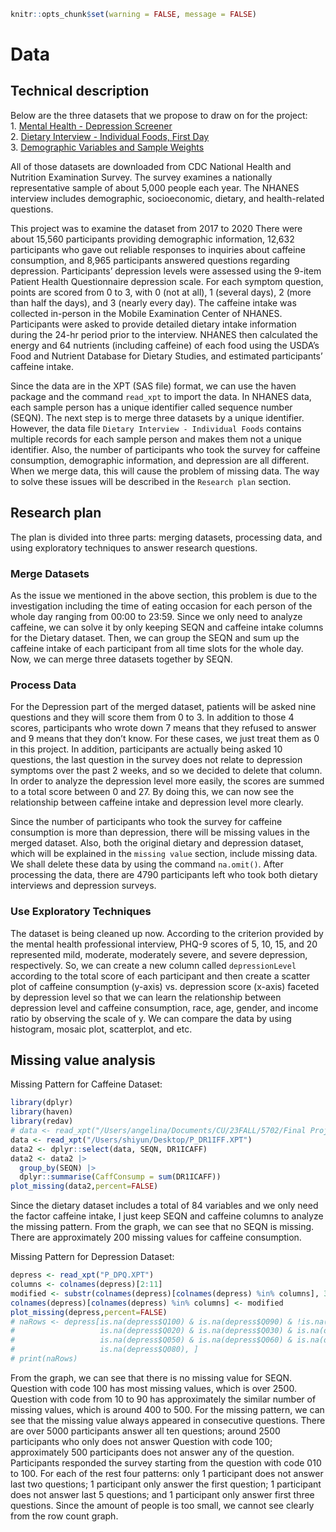 ```r
knitr::opts_chunk$set(warning = FALSE, message = FALSE) 
```
# Data
## Technical description
Below are the three datasets that we propose to draw on for the project:   
1. [Mental Health - Depression Screener](https://wwwn.cdc.gov/Nchs/Nhanes/Search/DataPage.aspx?Component=Questionnaire&Cycle=2017-2020)    
2. [Dietary Interview - Individual Foods, First Day](https://wwwn.cdc.gov/Nchs/Nhanes/Search/DataPage.aspx?Component=Dietary&Cycle=2017-2020)    
3. [Demographic Variables and Sample Weights](https://wwwn.cdc.gov/Nchs/Nhanes/Search/DataPage.aspx?Component=Demographics&Cycle=2017-2020)    

All of those datasets are downloaded from CDC National Health and Nutrition Examination Survey. The survey examines a nationally representative sample of about 5,000 people each year. The NHANES interview includes demographic, socioeconomic, dietary, and health-related questions.  

This project was to examine the dataset from 2017 to 2020 There were about 15,560 participants providing demographic information, 12,632 participants who gave out reliable responses to inquiries about caffeine consumption, and 8,965 participants answered questions regarding depression. Participants’ depression levels were assessed using the 9-item Patient Health Questionnaire depression scale. For each symptom question, points are scored from 0 to 3, with 0 (not at all), 1 (several days), 2 (more than half the days), and 3 (nearly every day). The caffeine intake was collected in-person in the Mobile Examination Center of NHANES. Participants were asked to provide detailed dietary intake information during the 24-hr period prior to the interview. NHANES then calculated the energy and 64 nutrients (including caffeine) of each food using the USDA’s Food and Nutrient Database for Dietary Studies, and estimated participants’ caffeine intake.  

Since the data are in the XPT (SAS file) format, we can use the haven package and the command `read_xpt` to import the data. In NHANES data, each sample person has a unique identifier called sequence number (SEQN). The next step is to merge three datasets by a unique identifier. However, the data file `Dietary Interview - Individual Foods` contains multiple records for each sample person and makes them not a unique identifier. Also, the number of participants who took the survey for caffeine consumption, demographic information, and depression are all different. When we merge data, this will cause the problem of missing data. The way to solve these issues will be described in the `Research plan` section.  

## Research plan
The plan is divided into three parts: merging datasets, processing data, and using exploratory techniques to answer research questions.  

### Merge Datasets
As the issue we mentioned in the above section, this problem is due to the investigation including the time of eating occasion for each person of the whole day ranging from 00:00 to 23:59. Since we only need to analyze caffeine, we can solve it by only keeping SEQN and caffeine intake columns for the Dietary dataset. Then, we can group the SEQN and sum up the caffeine intake of each participant from all time slots for the whole day. Now, we can merge three datasets together by SEQN.  

### Process Data
For the Depression part of the merged dataset, patients will be asked nine questions and they will score them from 0 to 3. In addition to those 4 scores, participants who wrote down 7 means that they refused to answer and 9 means that they don’t know. For these cases, we just treat them as 0 in this project. In addition, participants are actually being asked 10 questions, the last question in the survey does not relate to depression symptoms over the past 2 weeks, and so we decided to delete that column. In order to analyze the depression level more easily, the scores are summed to a total score between 0 and 27. By doing this, we can now see the relationship between caffeine intake and depression level more clearly.  

Since the number of participants who took the survey for caffeine consumption is more than depression, there will be missing values in the merged dataset. Also, both the original dietary and depression dataset, which will be explained in the `missing value` section, include missing data. We shall delete these data by using the command `na.omit()`. After processing the data, there are 4790 participants left who took both dietary interviews and depression surveys.    

### Use Exploratory Techniques
The dataset is being cleaned up now. According to the criterion provided by the mental health professional interview, PHQ-9 scores of 5, 10, 15, and 20 represented mild, moderate, moderately severe, and severe depression, respectively. So, we can create a new column called `depressionLevel` according to the total score of each participant and then create a scatter plot of caffeine consumption (y-axis) vs. depression score (x-axis) faceted by depression level so that we can learn the relationship between depression level and caffeine consumption, race, age, gender, and income ratio by observing the scale of y. We can compare the data by using histogram, mosaic plot, scatterplot, and etc. 

## Missing value analysis
Missing Pattern for Caffeine Dataset:  
```r
library(dplyr)
library(haven)
library(redav)
# data <- read_xpt("/Users/angelina/Documents/CU/23FALL/5702/Final Project/P_DR1IFF.XPT")
data <- read_xpt("/Users/shiyun/Desktop/P_DR1IFF.XPT")
data2 <- dplyr::select(data, SEQN, DR1ICAFF)
data2 <- data2 |>
  group_by(SEQN) |>
  dplyr::summarise(CaffConsump = sum(DR1ICAFF))
plot_missing(data2,percent=FALSE)
```
Since the dietary dataset includes a total of 84 variables and we only need the factor caffeine intake, I just keep SEQN and caffeine columns to analyze the missing pattern. From the graph, we can see that no SEQN is missing. There are approximately 200 missing values for caffeine consumption.  

Missing Pattern for Depression Dataset:
```r
depress <- read_xpt("P_DPQ.XPT")
columns <- colnames(depress)[2:11]
modified <- substr(colnames(depress)[colnames(depress) %in% columns], 3, 6)
colnames(depress)[colnames(depress) %in% columns] <- modified
plot_missing(depress,percent=FALSE)
# naRows <- depress[is.na(depress$Q100) & is.na(depress$Q090) & !is.na(depress$Q010) &
#                   is.na(depress$Q020) & is.na(depress$Q030) & is.na(depress$Q040) &
#                   is.na(depress$Q050) & is.na(depress$Q060) & is.na(depress$Q070) &
#                   is.na(depress$Q080), ]
# print(naRows)
```
From the graph, we can see that there is no missing value for SEQN. Question with code 100 has most missing values, which is over 2500. Question with code from 10 to 90 has approximately the similar number of missing values, which is around 400 to 500. For the missing pattern, we can see that the missing value always appeared in consecutive questions. There are over 5000 participants answer all ten questions; around 2500 participants who only does not answer Question with code 100; approximately 500 participants does not answer any of the question. Participants responded the survey starting from the question with code 010 to 100. For each of the rest four patterns: only 1 participant does not answer last two questions; 1 participant only answer the first question; 1 participant does not answer last 5 questions; and 1 participant only answer first three questions. Since the amount of people is too small, we cannot see clearly from the row count graph.  

